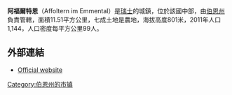 {{Unreferenced|time=2020-09-23T08:13:40+00:00}}
'''阿福爾特恩'''（Affoltern im Emmental）是[[瑞士|瑞士]]的城鎮，位於該國中部，由[[伯恩州|伯恩州]]負責管轄，面積11.51平方公里，七成土地是農地，海拔高度801米，2011年人口1,144，人口密度每平方公里99人。

==外部連結==
*[https://web.archive.org/web/20070206103747/http://www.cheesevillage.ch/startseite.html Official website]

{{coord|display=title}}
{{normdaten}}
{{Switzerland-geo-stub}}
[[Category:伯恩州的市镇|Category:伯恩州的市镇]]